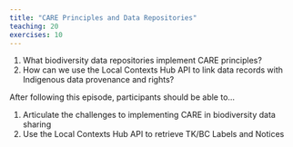 ```yaml
---
title: "CARE Principles and Data Repositories"
teaching: 20
exercises: 10
---
```


:::::::::::::::::::::::::::::::::::::: questions 


1. What biodiversity data repositories implement CARE principles?
1. How can we use the Local Contexts Hub API to link data records with Indigenous data provenance and rights?


::::::::::::::::::::::::::::::::::::::::::::::::

::::::::::::::::::::::::::::::::::::: objectives

After following this episode, participants should be able to...


1. Articulate the challenges to implementing CARE in biodiversity data sharing
1. Use the Local Contexts Hub API to retrieve TK/BC Labels and Notices 


::::::::::::::::::::::::::::::::::::::::::::::::


